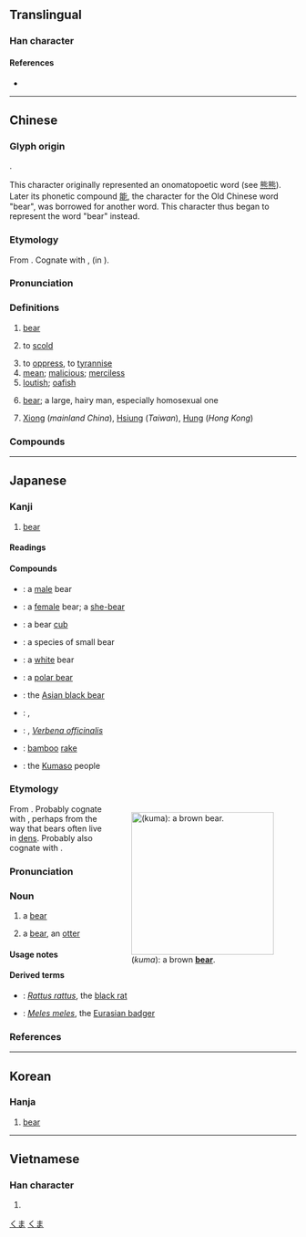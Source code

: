 {{also|態}}
{{character info/new}}
==Translingual==

===Han character===
{{Han char|rn=86|rad=火|as=10|sn=14|four=21331|canj=IPF|ids=⿱能灬}}

====References====
* {{Han ref|kx=0679.100|dkj=19294|dj=1090.320|hdz=32227.050|uh=718A}}

----

==Chinese==
{{zh-forms}}

===Glyph origin===
{{Han etym}}
{{Han compound|能|火|c1=p|c2=s|t2=fire|ls=psc}}.

This character originally represented an onomatopoetic word (see [[熊熊]]). Later its phonetic compound [[能]], the character for the Old Chinese word "bear", was borrowed for another word. This character thus began to represent the word "bear" instead.

===Etymology===
From {{inh|zh|sit-pro|*d-wam}}. Cognate with {{cog|bo|དོམ||bear}}, {{cog|my|ဝံ}} (in {{m|my|ဝက်ဝံ||bear}}).

===Pronunciation===
{{zh-pron
|m=xióng
|ma=y
|m-s=
|dg=щүн1
|c=hung4
|c-t=
|g=
|h=pfs=yùng
|j=
|mb=hê̤ng
|md=hṳ̀ng
|mn=hîm/hiông
|mn_note=hîm - vernacular; hiông - literary
|mna=Taiwanese-The_Consonant_h.ogg
|mn-t=him5
|w=3hhion
|x=
|mc=y
|oc=y
|cat=n,pn,v,a
}}

===Definitions===
{{zh-hanzi}}

# [[bear]] {{gloss|mammal}} {{zh-mw|m:頭|隻}}
# {{lb|zh|colloquial}} to [[scold]]
# to [[oppress]], to [[tyrannise]]
# [[mean]]; [[malicious]]; [[merciless]]
# [[loutish]]; [[oafish]]
# {{lb|zh|slang}} [[bear]]; a large, hairy man, especially homosexual one
# {{surname|lang=zh|dot=:}} [[Xiong]] (''mainland China''), [[Hsiung]] (''Taiwan''), [[Hung]] (''Hong Kong'')

===Compounds===
{{zh-der|熊包|熊膽|熊貓|熊瞎子|熊心豹膽|熊熊|熊樣兒|熊掌|熊狸|狗熊|貓熊|北極熊|丸熊|人熊|和熊|夢兆熊羆|夢熊|夢熊之喜|大熊星座|大熊湖|小熊星座|小貓熊|有熊|柙虎樊熊|棕熊|浣熊|海熊|無尾熊|熊丸之教|熊戲|熊據虎跱|熊本|熊白|熊經鳥申|熊經鴟顧|熊羆|熊羆之士|熊羆之祥|熊羆入夢|熊腰虎背|熊虎|熊虎之士|熊蜂|熊蟻|熊蹯|玄熊|白熊|老熊當道|耍狗熊|虎背熊腰|虎體熊腰|袋熊|非熊|非熊賣屠|非熊非羆|飛熊入夢|馬來熊|馬熊|黑熊|仲熊|內熊|夢熊羆|大熊貓|封熊|小熊貓|憑熊|椶熊|消熊|熊丸|熊侯|熊僚|熊占|熊夢|熊威|熊子國|熊巖|熊席|熊幡|熊旂|熊旗|熊昱|熊樣|熊武|熊渠|熊渠子|熊烝|熊狼|熊環|熊經|熊經鳥伸|熊經鳥引|熊經鳥曳|熊耳|熊耳兵|熊耳杯|熊肪|熊背|熊腊|熊膰|熊虎士|熊虎將|熊虺|熊蛇|熊螭|熊衣|熊豹|熊貔|熊足|熊車|熊軍|熊軒|熊軾|熊軾轓|熊轓|熊韜豹略|熊飛|熊館|熊首轓|熊騎|熊魚|畫熊|畫荻丸熊|當熊|綠熊席|維熊|耍熊|衣狐坐熊|裝熊|豬熊|豭熊|貂熊|非熊兆|飛熊|飾熊|馮媛當熊|驢熊|魚與熊掌|黃熊}}

{{zh-cat|Advanced|Ursids}}

----

==Japanese==

===Kanji===
{{ja-kanji|grade=c|rs=火10}}

# [[bear]]

====Readings====
{{ja-readings
|goon=う
|kanon=ゆう
|kun=くま-
|nanori=かげ
}}

====Compounds====
{{der-top|Compounds}}
* {{ja-r|牡熊|おすくま}}: a [[male]] bear
* {{ja-r|雌熊|めすくま}}: a [[female]] bear; a [[she-bear]]
* {{ja-r|子熊|こくま}}: a bear [[cub]]
* {{ja-r|小熊|こくま}}: a species of small bear
* {{ja-r|白熊|しろくま}}: a [[white]] bear
* {{ja-r|北極熊|ほっきょくぐま}}: a [[polar bear]]
* {{ja-r|黒熊|くろくま}}: the [[Asian black bear]]
{{der-mid}}
* {{ja-r|熊笹|くまざさ}}: {{vern|bamboo grass}}, {{taxlink|Sasa veitchii|species|noshow=1}}
* {{ja-r|熊葛|くくまつづら}}: {{vern|common vervain}}, ''[[Verbena officinalis]]''
* {{ja-r|熊手|くまで}}: [[bamboo]] [[rake]]
* {{ja-r|熊襲|くまそ|caps=y}}: the [[w:Kumaso|Kumaso]] people
{{der-bottom}}

===Etymology===
<div style="float:right;">
{{wikipedia|lang=ja}}
[[File:Medved_mzoo.jpg|thumb|250px|{{lang|ja|熊}} (''kuma''): a brown '''[[bear]]'''.]]
</div>{{ja-kanjitab|くま|yomi=k}}
From {{etyl|ojp|ja|sort=くま}}. Probably cognate with {{m|ja|隈|tr=kuma||inside corner; inner bend; hollow or hole in something}}, perhaps from the way that bears often live in [[den]]s. Probably also cognate with {{cog|ko|곰||bear; hole}}.

===Pronunciation===
{{ja-pron|yomi=k|くま|acc=2|acc_ref=NHK,DJR|acc2=1|acc2_ref=DJR}}

===Noun===
{{ja-noun|くま|クマ}}

# a [[bear]] {{gl|large mammal of family Ursidae}}
# {{lb|ja|slang|sort=くま}} a [[bear]], an [[otter]] {{gl|a [[hairy]] [[man]], especially one who is [[gay]]}}

====Usage notes====
{{U:ja:biology|クマ}}

====Derived terms====
{{der-top}}
* {{ja-l|熊鼠|くまねずみ}}: ''[[Rattus rattus]]'', the [[black rat]]
* {{ja-l|穴熊|あなぐま}}: ''[[Meles meles]]'', the [[Eurasian badger]]
{{der-bottom}}

===References===
<references/>

[[Category:Japanese basic words|くま]]
[[Category:ja:Ursids|くま]]

----

==Korean==

===Hanja===
{{ko-hanja|hangeul=웅|eumhun=곰}}

# [[bear]]

----

==Vietnamese==

===Han character===
{{vi-hantu|[[hùng]]|rs=火10}}

# {{defn|lang=vi|sort=火10}}